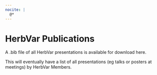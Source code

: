 ```yaml
---
nocite: |
  @*
---
```


# HerbVar Publications {.unnumbered}

A .bib file of all HerbVar presentations is available for download here.

This will eventually have a list of all presentations (eg talks or posters  at meetings) by HerbVar Members.


::: {#refs}
:::
